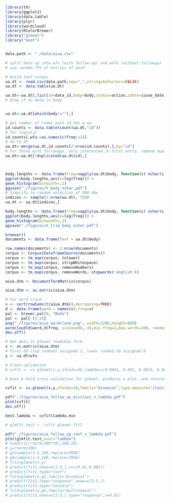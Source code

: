 ```r
library(tm)
library(ggplot2)
library(data.table)
library(plyr)
library(wordcloud)
library(RColorBrewer)
library("glmnet")
library("boot")


data.path <- "./data/aiua.csv"

# split data up into wfu (with follow-up) and wofu (without-followup)
# use random 75% of entries of each 

# build text corpus
ua.dt <- read.csv(data.path,sep=",",stringsAsFactors=FALSE)
ua.dt <- data.table(ua.dt)

ua.dt<-ua.dt[,list(id=data_id,body=body,status=action,idate=issue_date)]
# drop if no data in body


ua.dt<-ua.dt[which(body!=""),]

# get number of times each id has a ua
id.counts <- data.table(count(ua.dt,"id"))
# for logistic
id.counts[,wfu:=as.numeric(freq!=1)]
# ad to dt
ua.dt<-merge(ua.dt,id.counts[2:nrow(id.counts),],by="id")
# For those with followups, only interested in first entry, remove duplicates by id
ua.dt<-ua.dt[!duplicated(ua.dt$id),]



body.lengths <- data.frame(freq=sapply(ua.dt$body, function(s) nchar(s)))
ggplot(body.lengths,aes(x=log(freq))) +
geom_histogram(binwidth=.1)
ggsave("./figures/h_body_nchar.pdf")
# Simplify to random selection of 500 UAs
indices <- sample(1:nrow(ua.dt), 750)
ua.dt <- ua.dt[indices,]

body.lengths <- data.frame(freq=sapply(ua.dt$body, function(s) nchar(s)))
ggplot(body.lengths,aes(x=log(freq))) +
geom_histogram(binwidth=.1)
ggsave("./figures/h_trim_body_nchar.pdf")

browser()
documents <- data.frame(Text = ua.dt$body)

row.names(documents) <- 1:nrow(documents)
corpus <- Corpus(DataframeSource(documents))
corpus <- tm_map(corpus, tolower)
corpus <- tm_map(corpus, stripWhitespace)
corpus <- tm_map(corpus, removeNumbers)
corpus <- tm_map(corpus, removeWords, stopwords('english'))

aiua.dtm <- DocumentTermMatrix(corpus)

aiua.dtm <- as.matrix(aiua.dtm)

# For word cloud
v <- sort(rowSums(t(aiua.dtm)),decreasing=TRUE)
d <- data.frame(word = names(v),freq=v)
pal <- brewer.pal(9, "BuGn")
pal <- pal[-(1:2)]
png("./figures/aiua_wordcloud.png", width=1280,height=800)
wordcloud(d$word,d$freq, scale=c(8,.3),min.freq=2,max.words=100, random.order=T, rot.per=.15, colors=pal, vfont=c("sans serif","plain"))
dev.off()

# Get data in glmnet readible form
x <- as.matrix(aiua.dtm)
# First 50 (top ranked) assigned 1, lower ranked 50 assigned 0
y <- ua.dt$wfu

# Cross-validation
# cvfit <- cv.glmnet(x,y,nfolds=50,lambda=c(0.0001, 0.001, 0.0025, 0.005, 0.01, 0.025, 0.1, 0.5),family="binomial",type.measure="class")

# Does k-fold cross-validation for glmnet, produces a plot, and returns a value for lambda

cvfit <- cv.glmnet(x,y,nfolds=10,family="binomial",type.measure="class")

pdf("./figures/aiua_follow_up_misclass_v_lambda.pdf")
plot(cvfit)
dev.off()

best.lambda <- cvfit$lambda.min

# glmfit.test <- cvfit.glmnet.fit1

pdf("./figures/aiua_follow_up_coef_v_lambda.pdf")
plot(glmfit.test,xvar="lambda")
# x=matrix(rnorm(100*20),100,20)
# y=rnorm(100)
# g2=sample(1:2,100,replace=TRUE)
# g4=sample(1:4,100,replace=TRUE)
# fit1=glmnet(x,y)
# predict(fit1,newx=x[1:5,],s=c(0.01,0.005))
# predict(fit1,type="coef")
# fit2=glmnet(x,g2,family="binomial")
# predict(fit2,type="response",newx=x[2:5,])
# predict(fit2,type="nonzero")
# fit3=glmnet(x,g4,family="multinomial")
# predict(fit3,newx=x[1:3,],type="response",s=0.01)


```